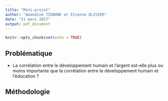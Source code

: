 ```yaml
---
title: "Mini-projet"
author: "Amandine TIGNONE et Etienne OLIVIER"
date: "21 mars 2017"
output: pdf_document
---
```


```r
knitr::opts_chunk$set(echo = TRUE)
```

## Problématique

  - La corrélation entre le développement humain et l'argent est-elle plus ou moins importante que la corrélation entre
  le développement humain et l'éducation ?


## Méthodologie


